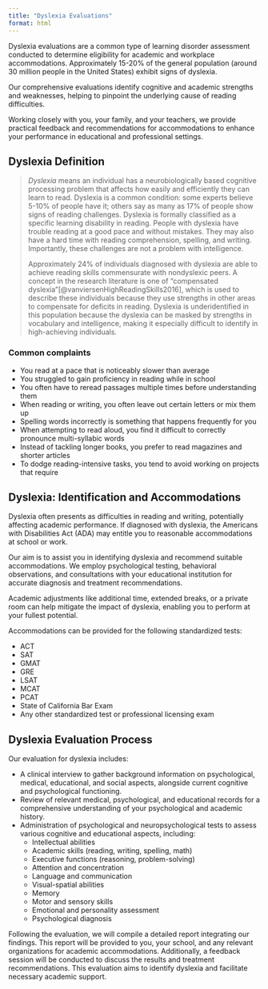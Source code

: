 ```yaml
---
title: "Dyslexia Evaluations"
format: html
---
```


Dyslexia evaluations are a common type of learning disorder assessment conducted to determine eligibility for academic and workplace accommodations. Approximately 15-20% of the general population (around 30 million people in the United States) exhibit signs of dyslexia.

Our comprehensive evaluations identify cognitive and academic strengths and weaknesses, helping to pinpoint the underlying cause of reading difficulties.

Working closely with you, your family, and your teachers, we provide practical feedback and recommendations for accommodations to enhance your performance in educational and professional settings.

## Dyslexia Definition

> *Dyslexia* means an individual has a neurobiologically based cognitive processing problem that affects how easily and efficiently they can learn to read. Dyslexia is a common condition: some experts believe 5-10% of people have it; others say as many as 17% of people show signs of reading challenges. Dyslexia is formally classified as a specific learning disability in reading. People with dyslexia have trouble reading at a good pace and without mistakes. They may also have a hard time with reading comprehension, spelling, and writing. Importantly, these challenges are not a problem with intelligence.
>
> Approximately 24% of individuals diagnosed with dyslexia are able to achieve reading skills commensurate with nondyslexic peers. A concept in the research literature is one of "compensated dyslexia"[@vanviersenHighReadingSkills2016], which is used to describe these individuals because they use strengths in other areas to compensate for deficits in reading. Dyslexia is underidentified in this population because the dyslexia can be masked by strengths in vocabulary and intelligence, making it especially difficult to identify in high-achieving individuals.

### Common complaints

- You read at a pace that is noticeably slower than average 
- You struggled to gain proficiency in reading while in school  
- You often have to reread passages multiple times before understanding them 
- When reading or writing, you often leave out certain letters or mix them up 
- Spelling words incorrectly is something that happens frequently for you 
- When attempting to read aloud, you find it difficult to correctly pronounce multi-syllabic words 
- Instead of tackling longer books, you prefer to read magazines and shorter articles 
- To dodge reading-intensive tasks, you tend to avoid working on projects that require

## Dyslexia: Identification and Accommodations

Dyslexia often presents as difficulties in reading and writing, potentially affecting academic performance. If diagnosed with dyslexia, the Americans with Disabilities Act (ADA) may entitle you to reasonable accommodations at school or work.

Our aim is to assist you in identifying dyslexia and recommend suitable accommodations. We employ psychological testing, behavioral observations, and consultations with your educational institution for accurate diagnosis and treatment recommendations.

Academic adjustments like additional time, extended breaks, or a private room can help mitigate the impact of dyslexia, enabling you to perform at your fullest potential.

Accommodations can be provided for the following standardized tests:

- ACT
- SAT
- GMAT
- GRE
- LSAT
- MCAT
- PCAT
- State of California Bar Exam
- Any other standardized test or professional licensing exam

## Dyslexia Evaluation Process

Our evaluation for dyslexia includes:

- A clinical interview to gather background information on psychological, medical, educational, and social aspects, alongside current cognitive and psychological functioning.
- Review of relevant medical, psychological, and educational records for a comprehensive understanding of your psychological and academic history.
- Administration of psychological and neuropsychological tests to assess various cognitive and educational aspects, including:
  - Intellectual abilities
  - Academic skills (reading, writing, spelling, math)
  - Executive functions (reasoning, problem-solving)
  - Attention and concentration
  - Language and communication
  - Visual-spatial abilities
  - Memory
  - Motor and sensory skills
  - Emotional and personality assessment
  - Psychological diagnosis

Following the evaluation, we will compile a detailed report integrating our findings. This report will be provided to you, your school, and any relevant organizations for academic accommodations. Additionally, a feedback session will be conducted to discuss the results and treatment recommendations. This evaluation aims to identify dyslexia and facilitate necessary academic support.
